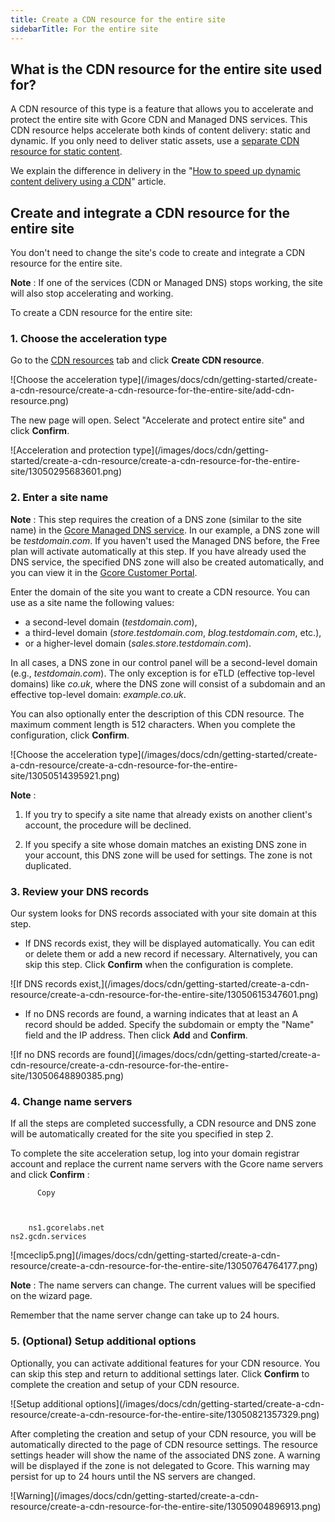 ---
title: Create a CDN resource for the entire site
sidebarTitle: For the entire site
---

## What is the CDN resource for the entire site used for?

A CDN resource of this type is a feature that allows you to accelerate and protect the entire site with Gcore CDN and Managed DNS services. This CDN resource helps accelerate both kinds of content delivery: static and dynamic. If you only need to deliver static assets, use a [separate CDN resource for static content](/cdn/getting-started/create-a-cdn-resource/create-a-cdn-resource-for-only-static-files).

We explain the difference in delivery in the "[How to speed up dynamic content delivery using a CDN](https://gcore.com/blog/how-to-speed-up-dynamic-content-delivery-using-cdn)" article.

## Create and integrate a CDN resource for the entire site

You don't need to change the site's code to create and integrate a CDN resource for the entire site.

**Note** : If one of the services (CDN or Managed DNS) stops working, the site will also stop accelerating and working.

To create a CDN resource for the entire site:

### 1\. Choose the acceleration type

Go to the [CDN resources](https://cdn.gcore.com) tab and click **Create CDN resource**.


<Frame>![Choose the acceleration type](/images/docs/cdn/getting-started/create-a-cdn-resource/create-a-cdn-resource-for-the-entire-site/add-cdn-resource.png)</Frame>



The new page will open. Select "Accelerate and protect entire site" and click **Confirm**.


<Frame>![Acceleration and protection type](/images/docs/cdn/getting-started/create-a-cdn-resource/create-a-cdn-resource-for-the-entire-site/13050295683601.png)</Frame>



### 2\. Enter a site name

**Note** : This step requires the creation of a DNS zone (similar to the site name) in the [Gcore Managed DNS service](https://gcore.com/dns). In our example, a DNS zone will be _testdomain.com_. If you haven't used the Managed DNS before, the Free plan will activate automatically at this step. If you have already used the DNS service, the specified DNS zone will also be created automatically, and you can view it in the [Gcore Customer Portal](https://dns.gcore.com).

Enter the domain of the site you want to create a CDN resource. You can use as a site name the following values:

  * a second-level domain (_testdomain.com_),
  * a third-level domain (_store.testdomain.com_, _blog.testdomain.com_, etc.),
  * or a higher-level domain (_sales.store.testdomain.com_).



In all cases, a DNS zone in our control panel will be a second-level domain (e.g., _testdomain.com_). The only exception is for eTLD (effective top-level domains) like _co.uk_, where the DNS zone will consist of a subdomain and an effective top-level domain: _example.co.uk_.

You can also optionally enter the description of this CDN resource. The maximum comment length is 512 characters. When you complete the configuration, click **Confirm**.


<Frame>![Choose the acceleration type](/images/docs/cdn/getting-started/create-a-cdn-resource/create-a-cdn-resource-for-the-entire-site/13050514395921.png)</Frame>



**Note** :

  1. If you try to specify a site name that already exists on another client's account, the procedure will be declined.

  2. If you specify a site whose domain matches an existing DNS zone in your account, this DNS zone will be used for settings. The zone is not duplicated.




### 3\. Review your DNS records

Our system looks for DNS records associated with your site domain at this step.

  * If DNS records exist, they will be displayed automatically. You can edit or delete them or add a new record if necessary. Alternatively, you can skip this step. Click **Confirm** when the configuration is complete.


<Frame>![If DNS records exist,](/images/docs/cdn/getting-started/create-a-cdn-resource/create-a-cdn-resource-for-the-entire-site/13050615347601.png)</Frame>



  * If no DNS records are found, a warning indicates that at least an A record should be added. Specify the subdomain or empty the "Name" field and the IP address. Then click **Add** and **Confirm**.


<Frame>![If no DNS records are found](/images/docs/cdn/getting-started/create-a-cdn-resource/create-a-cdn-resource-for-the-entire-site/13050648890385.png)</Frame>



### 4\. Change name servers

If all the steps are completed successfully, a CDN resource and DNS zone will be automatically created for the site you specified in step 2.

To complete the site acceleration setup, log into your domain registrar account and replace the current name servers with the Gcore name servers and click **Confirm** :
    
    
          Copy
          
            
          
        ns1.gcorelabs.net  
    ns2.gcdn.services


<Frame>![mceclip5.png](/images/docs/cdn/getting-started/create-a-cdn-resource/create-a-cdn-resource-for-the-entire-site/13050764764177.png)</Frame>



**Note** : The name servers can change. The current values will be specified on the wizard page.

Remember that the name server change can take up to 24 hours.

### 5\. (Optional) Setup additional options

Optionally, you can activate additional features for your CDN resource. You can skip this step and return to additional settings later. Click **Confirm** to complete the creation and setup of your CDN resource.


<Frame>![Setup additional options](/images/docs/cdn/getting-started/create-a-cdn-resource/create-a-cdn-resource-for-the-entire-site/13050821357329.png)</Frame>



After completing the creation and setup of your CDN resource, you will be automatically directed to the page of CDN resource settings. The resource settings header will show the name of the associated DNS zone. A warning will be displayed if the zone is not delegated to Gcore. This warning may persist for up to 24 hours until the NS servers are changed.


<Frame>![Warning](/images/docs/cdn/getting-started/create-a-cdn-resource/create-a-cdn-resource-for-the-entire-site/13050904896913.png)</Frame>